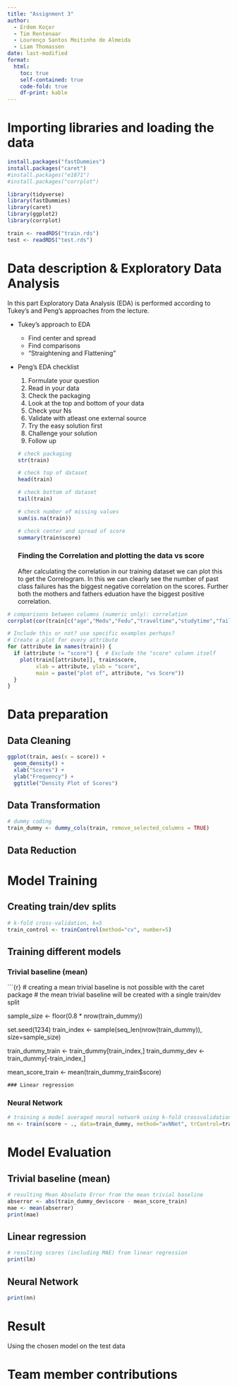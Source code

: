 ---
title: "Assignment 3"
author: 
  - Erdem Koçer
  - Tim Rentenaar
  - Lourenço Santos Moitinho de Almeida
  - Liam Thomassen
date: last-modified
format:
  html:
    toc: true
    self-contained: true
    code-fold: true
    df-print: kable
---

## 

# Importing libraries and loading the data

```{r}
install.packages("fastDummies")
install.packages("caret")
#install.packages("e1071")
#install.packages("corrplot")
```

```{r}
library(tidyverse)
library(fastDummies)
library(caret)
library(ggplot2)
library(corrplot)
```

```{r}
train <- readRDS("train.rds")
test <- readRDS("test.rds")
```

# Data description & Exploratory Data Analysis

In this part Exploratory Data Analysis (EDA) is performed according to Tukey's and Peng's approaches from the lecture.

-   Tukey's approach to EDA

    -   Find center and spread
    -   Find comparisons
    -   "Straightening and Flattening"

-   Peng's EDA checklist

    1.  Formulate your question
    2.  Read in your data
    3.  Check the packaging
    4.  Look at the top and bottom of your data
    5.  Check your Ns
    6.  Validate with atleast one external source
    7.  Try the easy solution first
    8.  Challenge your solution

    ```{=html}
    <!-- -->
    ```
    9.  Follow up

    ```{r}
    # check packaging
    str(train)
    ```

    ```{r}
    # check top of dataset
    head(train)
    ```

    ```{r}
    # check bottom of dataset
    tail(train)
    ```

    ```{r}
    # check number of missing values
    sum(is.na(train))
    ```

    ```{r}
    # check center and spread of score
    summary(train$score)


    ```

    ### Finding the Correlation and plotting the data vs score

    After calculating the correlation in our training dataset we can plot this to get the Correlogram. In this we can clearly see the number of past class failures has the biggest negative correlation on the scores. Further both the mothers and fathers eduation have the biggest positive correlation.

```{r}
# comparisons between columns (numeric only): correlation
corrplot(cor(train[c("age","Medu","Fedu","traveltime","studytime","failures","famrel","freetime","goout","Dalc","Walc","health","absences","score")]))
```

```{r}
# Include this or not? use specific examples perhaps?
# Create a plot for every attribute
for (attribute in names(train)) {
  if (attribute != "score") {  # Exclude the "score" column itself
    plot(train[[attribute]], train$score,
         xlab = attribute, ylab = "score",
         main = paste("plot of", attribute, "vs Score"))
  }
}
```

# Data preparation

## Data Cleaning

```{r}
ggplot(train, aes(x = score)) +
  geom_density() +
  xlab("Scores") +
  ylab("Frequency") +
  ggtitle("Density Plot of Scores")
```

## Data Transformation

```{r}
# dummy coding
train_dummy <- dummy_cols(train, remove_selected_columns = TRUE)
```

## Data Reduction

# Model Training

## Creating train/dev splits

```{r}
# k-fold cross-validation, k=5
train_control <- trainControl(method="cv", number=5)
```

## Training different models

### Trivial baseline (mean)

\`\`\`{r} \# creating a mean trivial baseline is not possible with the caret package \# the mean trivial baseline will be created with a single train/dev split

sample_size \<- floor(0.8 \* nrow(train_dummy))

set.seed(1234) train_index \<- sample(seq_len(nrow(train_dummy)), size=sample_size)

train_dummy_train \<- train_dummy\[train_index,\] train_dummy_dev \<- train_dummy\[-train_index,\]

mean_score_train \<- mean(train_dummy_train\$score)

```         
### Linear regression
```

### Neural Network

```{r}
# training a model averaged neural network using k-fold crossvalidation
nn <- train(score ~ ., data=train_dummy, method="avNNet", trControl=train_control)
```

# Model Evaluation

## Trivial baseline (mean)

```{r}
# resulting Mean Absolute Error from the mean trivial baseline
abserror <- abs(train_dummy_dev$score - mean_score_train)
mae <- mean(abserror)
print(mae)
```

## Linear regression

```{r}
# resulting scores (including MAE) from linear regression
print(lm)
```

## Neural Network

```{r}
print(nn)
```

# Result

Using the chosen model on the test data

# Team member contributions
